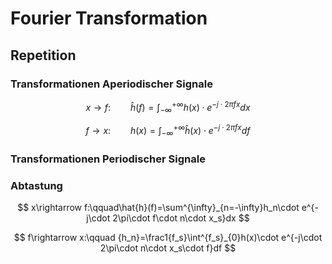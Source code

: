 # Fourier Transformation

## Repetition

### Transformationen Aperiodischer Signale

$$
x\rightarrow f:\qquad\hat{h}(f)=\int^{+\infty}_{-\infty}h(x)\cdot e^{-j\cdot 2\pi f x}dx
$$


$$
f\rightarrow x:\qquad{h}(x)=\int^{+\infty}_{-\infty}\hat{h}(x)\cdot e^{-j\cdot 2\pi f x}df
$$

### Transformationen Periodischer Signale


### Abtastung

$$
x\rightarrow f:\qquad\hat{h}(f)=\sum^{\infty}_{n=-\infty}h_n\cdot e^{-j\cdot 2\pi\cdot f\cdot n\cdot x_s}dx
$$

$$
f\rightarrow x:\qquad {h_n}=\frac1{f_s}\int^{f_s}_{0}h(x)\cdot e^{-j\cdot 2\pi\cdot n\cdot x_s\cdot f}df
$$
